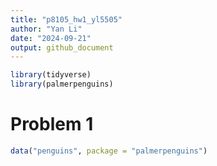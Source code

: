 ```yaml
---
title: "p8105_hw1_yl5505"
author: "Yan Li"
date: "2024-09-21"
output: github_document
---
```


```r
library(tidyverse)
library(palmerpenguins)
```

# Problem 1

```r

data("penguins", package = "palmerpenguins")

```


